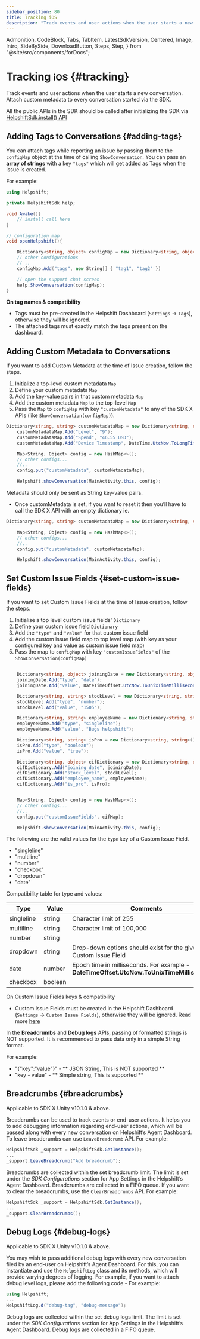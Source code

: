 ```yaml
---
sidebar_position: 80
title: Tracking iOS
description: "Track events and user actions when the user starts a new conversation.Attach custom metadata to every conversation started via the SDK."
---
```


  Admonition,
  CodeBlock,
  Tabs,
  TabItem,
  LatestSdkVersion,
  Centered,
  Image,
  Intro,
  SideBySide,
  DownloadButton,
  Steps,
  Step,
} from "@site/src/components/forDocs";

# Tracking <small>iOS</small> {#tracking}

<Intro>

Track events and user actions when the user starts a new conversation.
Attach custom metadata to every conversation started via the SDK.

</Intro>

<Admonition type="info" title="Note">

All the public APIs in the SDK should be called after initializing the SDK via [HelpshiftSdk.install() API](/sdkx-unity/getting-started-ios#initializing)

</Admonition>

## Adding Tags to Conversations {#adding-tags}

You can attach tags while reporting an issue by passing them to the `configMap` object at the time of calling `ShowConversation`. You can pass an **array of strings** with a key `"tags"` which will get added as Tags when the issue is created.

For example:

```csharp
using Helpshift;

private HelpshiftSdk help;

void Awake(){
    // install call here
}

// configuration map
void openHelpshift(){

    Dictionary<string, object> configMap = new Dictionary<string, object>();
    // other configurations
    // ..
    configMap.Add("tags", new String[] { "tag1", "tag2" })

    // open the support chat screen
    help.ShowConversation(configMap);
}

```

<Admonition type="info" title="Note">

**On tag names & compatibility**

- Tags must be pre-created in the Helpshift Dashboard (`Settings` → `Tags`), otherwise they will be ignored.
- The attached tags must exactly match the tags present on the dashboard.

</Admonition>

## Adding Custom Metadata to Conversations

If you want to add Custom Metadata at the time of Issue creation, follow the steps.

1. Initialize a top-level custom metadata `Map`
2. Define your custom metadata `Map`
3. Add the key-value pairs in that custom metadata `Map`
4. Add the custom metadata `Map` to the top-level `Map`
5. Pass the `Map` to `configMap` with key `"customMetadata"` to any of the SDK X APIs (like `ShowConversation(configMap)`).

```csharp
Dictionary<string, string> customMetadataMap = new Dictionary<string, string>();
    customMetadataMap.Add("Level", "9");
    customMetadataMap.Add("Spend", "46.55 USD");
    customMetadataMap.Add("Device Timestamp", DateTime.UtcNow.ToLongTimeString());

    Map<String, Object> config = new HashMap<>();
    // other configs...
    //..
    config.put("customMetadata", customMetadataMap);

    Helpshift.showConversation(MainActivity.this, config);
```

<Admonition type="info" title="Note">

Metadata should only be sent as String key-value pairs.

- Once customMetadata is set, if you want to reset it then you’ll have to call the SDK X API with an empty dictionary ie.

```csharp
Dictionary<string, string> customMetadataMap = new Dictionary<string, string>();

    Map<String, Object> config = new HashMap<>();
    // other configs...
    //..
    config.put("customMetadata", customMetadataMap);

    Helpshift.showConversation(MainActivity.this, config);
```

</Admonition>

## Set Custom Issue Fields {#set-custom-issue-fields}

If you want to set Custom Issue Fields at the time of Issue creation, follow the steps.

1. Initialise a top level custom issue fields' `Dictionary`
2. Define your custom issue field `Dictionary`
3. Add the `"type"` and `"value"` for that custom issue field
4. Add the custom issue field map to top level map (with key as your configured key and value as custom issue field map)
5. Pass the map to `configMap` with key `"customIssueFields"` of the `ShowConversation(configMap)`

```csharp

    Dictionary<string, object> joiningDate = new Dictionary<string, object>();
    joiningDate.Add("type", "date");
    joiningDate.Add("value", DateTimeOffset.UtcNow.ToUnixTimeMilliseconds());

    Dictionary<string, string> stockLevel = new Dictionary<string, string>();
    stockLevel.Add("type", "number");
    stockLevel.Add("value", "1505");

    Dictionary<string, string> employeeName = new Dictionary<string, string>();
    employeeName.Add("type", "singleline");
    employeeName.Add("value", "Bugs helpshift");

    Dictionary<string, string> isPro = new Dictionary<string, string>();
    isPro.Add("type", "boolean");
    isPro.Add("value", "true");

    Dictionary<string, object> cifDictionary = new Dictionary<string, object>();
    cifDictionary.Add("joining_date", joiningDate);
    cifDictionary.Add("stock_level", stockLevel);
    cifDictionary.Add("employee_name", employeeName);
    cifDictionary.Add("is_pro", isPro);


    Map<String, Object> config = new HashMap<>();
    // other configs...
    //..
    config.put("customIssueFields", cifMap);

    Helpshift.showConversation(MainActivity.this, config);


```

The following are the valid values for the `type` key of a Custom Issue Field.

- "singleline"
- "multiline"
- "number"
- "checkbox"
- "dropdown"
- "date"

Compatibility table for type and values:

| Type       | Value   | Comments                                                                                     |
| ---------- | ------- | -------------------------------------------------------------------------------------------- |
| singleline | string  | Character limit of 255                                                                       |
| multiline  | string  | Character limit of 100,000                                                                   |
| number     | string  |                                                                                              |
| dropdown   | string  | Drop-down options should exist for the given Custom Issue Field                              |
| date       | number  | Epoch time in milliseconds. For example - **DateTimeOffset.UtcNow.ToUnixTimeMilliseconds()** |
| checkbox   | boolean |                                                                                              |

<Admonition type="info" title="Note">

On Custom Issue Fields keys & compatibility

- Custom Issue Fields must be created in the Helpshift Dashboard (`Settings` → `Custom Issue Fields`), otherwise they will be ignored. Read more [here](https://support.helpshift.com/kb/article/custom-issue-fields/)

</Admonition>

<Admonition type="info" title="Note">

In the **Breadcrumbs** and **Debug logs** APIs, passing of formatted strings is NOT supported. It is recommended to pass data only in a simple String format.

<p className="m-0">For example:</p>

* "{\"key\":\"value\"}" - ** JSON String, This is NOT supported **
* "key - value" - ** Simple string, This is supported **

</Admonition>

## Breadcrumbs {#breadcrumbs}

<Admonition type="info" title="Note">

Applicable to SDK X Unity v10.1.0 & above.

</Admonition>

Breadcrumbs can be used to track events or end-user actions. It helps you to add debugging information regarding end-user actions, which will be passed along with every new conversation on Helpshift’s Agent Dashboard. To leave breadcrumbs can use `LeaveBreadcrumb` API.
For example:

```csharp
HelpshiftSdk _support = HelpshiftSdk.GetInstance();
...
_support.LeaveBreadcrumb("Add breadcrumb");
```

Breadcrumbs are collected within the set breadcrumb limit. The limit is set under the _SDK Configurations_ section for App Settings in the Helpshift’s Agent Dashboard. Breadcrumbs are collected in a FIFO queue. If you want to clear the breadcrumbs, use the `ClearBreadcrumbs` API.
For example:

```csharp
HelpshiftSdk _support = HelpshiftSdk.GetInstance();
...
_support.ClearBreadcrumbs();
```

## Debug Logs {#debug-logs}

<Admonition type="info" title="Note">

Applicable to SDK X Unity v10.1.0 & above.

</Admonition>

You may wish to pass additional debug logs with every new conversation filed by an end-user on Helpshift’s Agent Dashboard. For this, you can instantiate and use the `HelpshiftLog` class and its methods, which will provide varying degrees of logging. For example, if you want to attach debug level logs, please add the following code -
For example:

```csharp
using Helpshift;
...
HelpshiftLog.d("debug-tag", "debug-message");
```

Debug logs are collected within the set debug logs limit. The limit is set under the _SDK Configurations_ section for App Settings in the Helpshift’s Agent Dashboard. Debug logs are collected in a FIFO queue.
